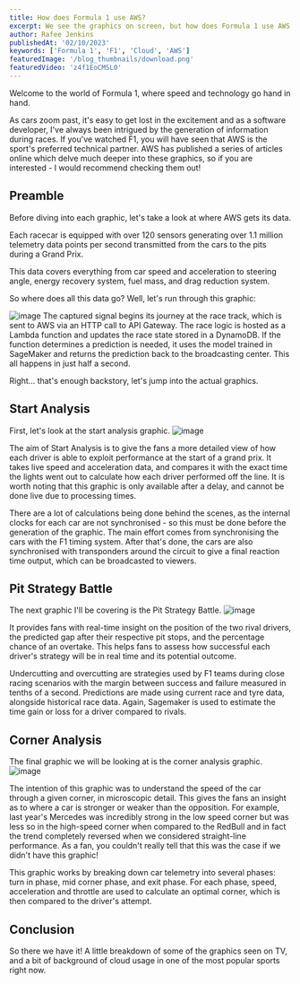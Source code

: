 ```yaml
---
title: How does Formula 1 use AWS?
excerpt: We see the graphics on screen, but how does Formula 1 use AWS to make it all happen?
author: Rafee Jenkins
publishedAt: '02/10/2023'
keywords: ['Formula 1', 'F1', 'Cloud', 'AWS']
featuredImage: '/blog_thumbnails/download.png'
featuredVideo: 'z4f1EoCMSL0'
---
```


Welcome to the world of Formula 1, where speed and technology go hand in hand. 

As cars zoom past, it's easy to get lost in the excitement and as a software developer, I've always been intrigued by the generation of information during races. 
If you've watched F1, you will have seen that AWS is the sport's preferred technical partner. AWS has published a series of articles online which delve much deeper into these graphics, so if you are interested - I would recommend checking them out! 

## Preamble

Before diving into each graphic, let's take a look at where AWS gets its data. 

Each racecar is equipped with over 120 sensors generating over 1.1 million telemetry data points per second transmitted from the cars to the pits during a Grand Prix.

This data covers everything from car speed and acceleration to steering angle, energy recovery system, fuel mass, and drag reduction system.


So where does all this data go? Well, let's run through this graphic: 

![image](https://d1.awsstatic.com/F1_architecture_desktop.de06f4e264558d3094709268c230aaf93fbe1c68.png)
The captured signal begins its journey at the race track, which is sent to AWS via an HTTP call to API Gateway. The race logic is hosted as a Lambda function and updates the race state stored in a DynamoDB. If the function determines a prediction is needed, it uses the model trained in SageMaker and returns the prediction back to the broadcasting center. This all happens in just half a second.


Right… that's enough backstory, let's jump into the actual graphics.


## Start Analysis
First, let's look at the start analysis graphic. 
![image](https://i.ytimg.com/vi/XKwZfBRBShI/maxresdefault.jpg)

The aim of Start Analysis is to give the fans a more detailed view of how each driver is able to exploit performance at the start of a grand prix. It takes live speed and acceleration data, and compares it with the exact time the lights went out to calculate how each driver performed off the line. It is worth noting that this graphic is only available after a delay, and cannot be done live due to processing times.

There are a lot of calculations being done behind the scenes, as the internal clocks for each car are not synchronised - so this must be done before the generation of the graphic. 
The main effort comes from synchronising the cars with the F1 timing system. After that's done, the cars are also synchronised with transponders around the circuit to give a final reaction time output, which can be broadcasted to viewers.

## Pit Strategy Battle
The next graphic I'll be covering is the Pit Strategy Battle.
![image](https://www.tvbeurope.com/wp-content/uploads/2019/03/image001.jpg)

It provides fans with real-time insight on the position of the two rival drivers, the predicted gap after their respective pit stops, and the percentage chance of an overtake. This helps fans to assess how successful each driver's strategy will be in real time and its potential outcome.

Undercutting and overcutting are strategies used by F1 teams during close racing scenarios  with the margin between success and failure measured in tenths of a second. Predictions are made using current race and tyre data, alongside historical race data. Again, Sagemaker is used to estimate the time gain or loss for a driver compared to rivals.

## Corner Analysis
The final graphic we will be looking at is the corner analysis graphic. 
![image](https://www.formula1.com/content/dam/fom-website/Upgrade/AWS%20Braking%202.jpg.transform/9col-retina/image.jpg)


The intention of this graphic was to understand the speed of the car through a given corner, in microscopic detail. This gives the fans an insight as to where a car is stronger or weaker than the opposition. For example, last year's Mercedes was incredibly strong in the low speed corner but was less so in the high-speed corner when compared to the RedBull and in fact the trend completely reversed when we considered straight-line performance. As a fan, you couldn't really tell that this was the case if we didn't have this graphic!

This graphic works by breaking down car telemetry into several phases: turn in phase, mid corner phase, and exit phase. For each phase, speed, acceleration and throttle are used to calculate an optimal corner, which is then compared to the driver's attempt.

## Conclusion
So there we have it! A little breakdown of some of the graphics seen on TV, and a bit of background of cloud usage in one of the most popular sports right now. 